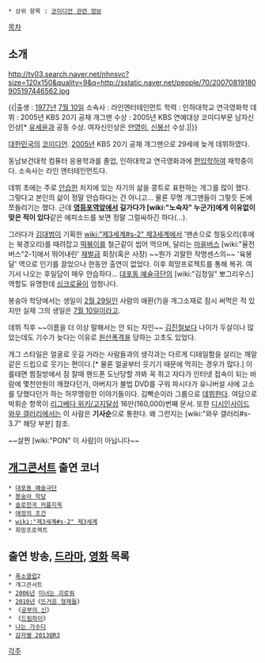  * 상위 항목 : [[코미디언 관련 정보]]

[[목차]]
== 소개 ==
http://tv03.search.naver.net/nhnsvc?size=120x150&quality=9&q=http://sstatic.naver.net/people/70/20070819180905197446562.jpg

{{|출생 : [[1977년]] [[7월 10일]]
소속사 : 라인엔터테인먼트
학력 : 인하대학교 연극영화학
데뷔 : 2005년 KBS 20기 공채 개그맨
수상 : 2005년 KBS 연예대상 코미디부문 남자신인상[* [[유세윤]]과 공동 수상. 여자신인상은 [[안영미]], [[신봉선]] 수상.]|}}

[[대한민국]]의 [[코미디언]]. [[2005년]] KBS 20기 공채 개그맨으로 29세에 늦게 데뷔하였다.

동남보건대학 컴퓨터 응용학과를 졸업, 인하대학교 연극영화과에 [[편입]]학하여 재학중이다. 소속사는 라인 엔터테인먼트다.

데뷔 초에는 주로 [[안습]]한 처지에 있는 자기의 삶을 콩트로 표현하는 개그를 많이 했다. 그렇다고 본인의 삶이 정말 안습하다는 건 아니고... 물론 무명 개그맨들이 그렇듯 돈에 쪼들리기는 했다. 근데 '''[[영등포역]]앞에서 길가다가 [wiki:"노숙자" 누군가]에게 이유없이 맞은 적이 있다'''같은 에피소드를 보면 정말 그럴싸하긴 하다(...).

그러다가 [[김대범]]이 기획한 [[wiki:"제3세계#s-2" 제3세계]]에서 '맨손으로 청둥오리(후에는 북경오리)를 때려잡고 [[떡볶이]]를 철근같이 씹어 먹으며, 달리는 [[마을버스]] [wiki:"율전버스"2-1]에서 뛰어내린' [[재벌]]급 회장(혹은 사장) ~~뭔가 괴랄한 작명센스의~~ '육봉달' 역으로 인기를 끌었으나 한동안 출연이 없었다. 이후 희망프로젝트를 통해 복귀. 여기서 나오는 후일담이 매우 안습하다... [[대포동 예술극단]]의 [wiki:"김정일" 뽀그리우스] 역할도 유명한데 [[싱크로율]]이 엄청나다.

봉숭아 학당에서는 생일이 [[2월 29일]]인 사람의 애환(?)을 개그소재로 잠시 써먹은 적 있지만 실제 그의 생일은 [[7월 10일]]이라고.

데뷔 직후 ~~이름을 더 이상 말해서는 안 되는 자인~~ [[김진철]]보다 나이가 두살이나 많았는데도 기수가 늦다는 이유로 [[원산폭격]]을 당하는 고초도 있었다. 

개그 스타일은 얼굴로 웃길 거라는 사람들과의 생각과는 다르게 디테일함을 살리는 깨알같은 드립으로 웃기는 편이다.[* 물론 얼굴부터 웃기기 때문에 먹히는 경우가 많다.] 이를테면 찜질방에서 잠 잘때 핸드폰 도난당할 까봐 꼭 쥐고 자다가 인터넷 접속이 되는 바람에 몇천만원이 깨졌다던가, 아버지가 불법 DVD를 구워 파시다가 유니버설 사에 고소를 당했다던가 하는 허무맹랑한 이야기들이다. 
김빡순이라 그룹으로 [http://m.news.naver.com/read.nhn?mode=LSD&sid1=106&sid2=221&oid=312&aid=0000041761 데뷔한다].
여담으로 박휘순 항목이 [[리그베다 위키/고지달성]] 16만(160,000)번째 문서. 또한 [[디시인사이드]] [[와우 갤러리]]에서는 이 사람은 '''기사순'''으로 통한다. 왜 그런지는 [wiki:"와우 갤러리#s-3.7" 해당 부분] 참조.

~~살찐 [wiki:"PON" 이 사람]이 아닙니다~~

== [[개그콘서트]] 출연 코너 ==
 * [[대포동 예술극단]]
 * [[봉숭아 학당]]
 * [[솔로천국 커플지옥]]
 * [[애정의 조건]]
 * [[wiki:"제3세계#s-2" 제3세계]]
 * 희망프로젝트

== 출연 방송, [[드라마]], [[영화]] 목록 ==
 * [[폭소클럽]]2
 * 개그콘서트
 * [[2006년]] [[미녀는 괴로워]]
 * [[2010년]]《[[뜨거운 형제들]]》
 * 《[[공부의 신]]》
 * 《[[드림하이]]》
 * [[나는 가수다]]
 * [[감자별 2013QR3]]

[[각주]]

